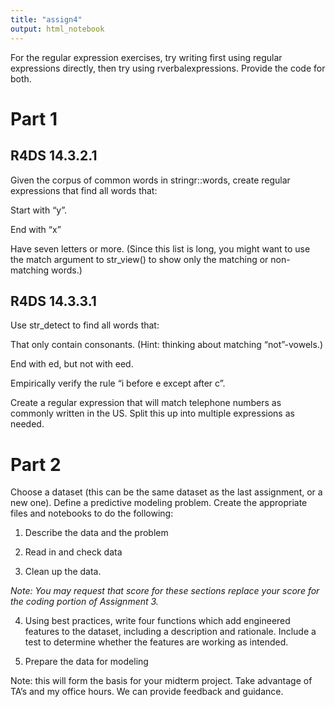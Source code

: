 ```yaml
---
title: "assign4"
output: html_notebook
---
```



For the regular expression exercises, try writing first using regular expressions directly, then try using rverbalexpressions. Provide the code for both. 

# Part 1

## R4DS 14.3.2.1

Given the corpus of common words in stringr::words, create regular expressions that find all words that:

Start with “y”.

End with “x”

Have seven letters or more. (Since this list is long, you might want to use the match argument to str_view() to show only the matching or non-matching words.)

## R4DS 14.3.3.1

Use str_detect to find all words that:

That only contain consonants. (Hint: thinking about matching “not”-vowels.)

End with ed, but not with eed.

Empirically verify the rule “i before e except after c”.

Create a regular expression that will match telephone numbers as commonly written in the US. Split this up into multiple expressions as needed.

# Part 2


Choose a dataset (this can be the same dataset as the last assignment, or a new one). Define a predictive modeling problem. Create the appropriate files and notebooks to do the following:

1. Describe the data and the problem

2. Read in and check data

2. Clean up the data. 

*Note: You may request that score for these sections replace your score for the coding portion of Assignment 3.*

4. Using best practices, write four functions which add engineered features to the dataset, including a description and rationale. Include a test to determine whether the features are working as intended. 

5. Prepare the data for modeling

Note: this will form the basis for your midterm project. Take advantage of TA's and my office hours. We can provide feedback and guidance. 

